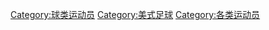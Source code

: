 {{Commons category|American football players}}

[[Category:球类运动员|Category:球类运动员]]
[[Category:美式足球|Category:美式足球]]
[[Category:各类运动员|Category:各类运动员]]